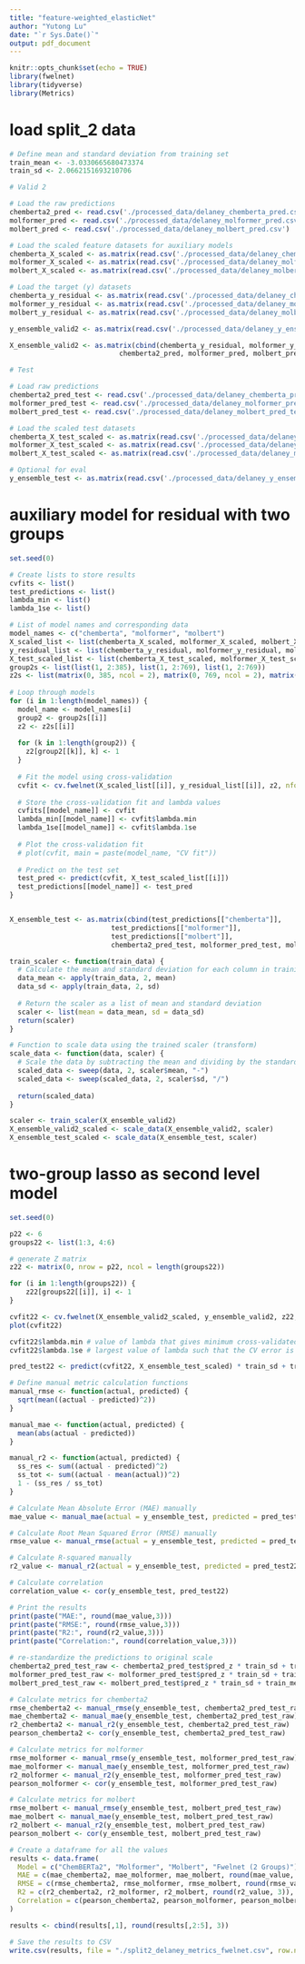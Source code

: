 ```yaml
---
title: "feature-weighted_elasticNet"
author: "Yutong Lu"
date: "`r Sys.Date()`"
output: pdf_document
---
```


```r
knitr::opts_chunk$set(echo = TRUE)
library(fwelnet)
library(tidyverse)
library(Metrics)
```

# load split_2 data

```r
# Define mean and standard deviation from training set
train_mean <- -3.0330665680473374
train_sd <- 2.0662151693210706

# Valid 2

# Load the raw predictions
chemberta2_pred <- read.csv('./processed_data/delaney_chemberta_pred.csv')
molformer_pred <- read.csv('./processed_data/delaney_molformer_pred.csv')
molbert_pred <- read.csv('./processed_data/delaney_molbert_pred.csv')

# Load the scaled feature datasets for auxiliary models
chemberta_X_scaled <- as.matrix(read.csv('./processed_data/delaney_chemberta_X.csv'))
molformer_X_scaled <- as.matrix(read.csv('./processed_data/delaney_molformer_X.csv'))
molbert_X_scaled <- as.matrix(read.csv('./processed_data/delaney_molbert_X.csv'))

# Load the target (y) datasets
chemberta_y_residual <- as.matrix(read.csv('./processed_data/delaney_chemberta_y.csv'))
molformer_y_residual <- as.matrix(read.csv('./processed_data/delaney_molformer_y.csv'))
molbert_y_residual <- as.matrix(read.csv('./processed_data/delaney_molbert_y.csv'))

y_ensemble_valid2 <- as.matrix(read.csv('./processed_data/delaney_y_ensemble_valid2.csv'))

X_ensemble_valid2 <- as.matrix(cbind(chemberta_y_residual, molformer_y_residual, molbert_y_residual,
                           chemberta2_pred, molformer_pred, molbert_pred))

# Test

# Load raw predictions
chemberta2_pred_test <- read.csv('./processed_data/delaney_chemberta_pred_test.csv')
molformer_pred_test <- read.csv('./processed_data/delaney_molformer_pred_test.csv')
molbert_pred_test <- read.csv('./processed_data/delaney_molbert_pred_test.csv')

# Load the scaled test datasets
chemberta_X_test_scaled <- as.matrix(read.csv('./processed_data/delaney_chemberta_X_test.csv'))
molformer_X_test_scaled <- as.matrix(read.csv('./processed_data/delaney_molformer_X_test.csv'))
molbert_X_test_scaled <- as.matrix(read.csv('./processed_data/delaney_molbert_X_test.csv'))

# Optional for eval
y_ensemble_test <- as.matrix(read.csv('./processed_data/delaney_y_ensemble_test.csv'))
```

# auxiliary model for residual with two groups

```r
set.seed(0)

# Create lists to store results
cvfits <- list()
test_predictions <- list()
lambda_min <- list()
lambda_1se <- list()

# List of model names and corresponding data
model_names <- c("chemberta", "molformer", "molbert")
X_scaled_list <- list(chemberta_X_scaled, molformer_X_scaled, molbert_X_scaled)
y_residual_list <- list(chemberta_y_residual, molformer_y_residual, molbert_y_residual)
X_test_scaled_list <- list(chemberta_X_test_scaled, molformer_X_test_scaled, molbert_X_test_scaled)
group2s <- list(list(1, 2:385), list(1, 2:769), list(1, 2:769))
z2s <- list(matrix(0, 385, ncol = 2), matrix(0, 769, ncol = 2), matrix(0, 769, ncol = 2))
  
# Loop through models
for (i in 1:length(model_names)) {
  model_name <- model_names[i]
  group2 <- group2s[[i]]
  z2 <- z2s[[i]]
  
  for (k in 1:length(group2)) {
    z2[group2[[k]], k] <- 1
  }
  
  # Fit the model using cross-validation
  cvfit <- cv.fwelnet(X_scaled_list[[i]], y_residual_list[[i]], z2, nfolds = 5)
  
  # Store the cross-validation fit and lambda values
  cvfits[[model_name]] <- cvfit
  lambda_min[[model_name]] <- cvfit$lambda.min
  lambda_1se[[model_name]] <- cvfit$lambda.1se
  
  # Plot the cross-validation fit
  # plot(cvfit, main = paste(model_name, "CV fit"))
  
  # Predict on the test set
  test_pred <- predict(cvfit, X_test_scaled_list[[i]])
  test_predictions[[model_name]] <- test_pred
}


X_ensemble_test <- as.matrix(cbind(test_predictions[["chemberta"]], 
                         test_predictions[["molformer"]],
                         test_predictions[["molbert"]],
                         chemberta2_pred_test, molformer_pred_test, molbert_pred_test))
```

```r
train_scaler <- function(train_data) {
  # Calculate the mean and standard deviation for each column in training data
  data_mean <- apply(train_data, 2, mean)
  data_sd <- apply(train_data, 2, sd)
  
  # Return the scaler as a list of mean and standard deviation
  scaler <- list(mean = data_mean, sd = data_sd)
  return(scaler)
}

# Function to scale data using the trained scaler (transform)
scale_data <- function(data, scaler) {
  # Scale the data by subtracting the mean and dividing by the standard deviation
  scaled_data <- sweep(data, 2, scaler$mean, "-")
  scaled_data <- sweep(scaled_data, 2, scaler$sd, "/")
  
  return(scaled_data)
}

scaler <- train_scaler(X_ensemble_valid2)
X_ensemble_valid2_scaled <- scale_data(X_ensemble_valid2, scaler)
X_ensemble_test_scaled <- scale_data(X_ensemble_test, scaler)
```
# two-group lasso as second level model

```r
set.seed(0)

p22 <- 6
groups22 <- list(1:3, 4:6)

# generate Z matrix
z22 <- matrix(0, nrow = p22, ncol = length(groups22))

for (i in 1:length(groups22)) {
    z22[groups22[[i]], i] <- 1
}

cvfit22 <- cv.fwelnet(X_ensemble_valid2_scaled, y_ensemble_valid2, z22, nfolds = 5)
plot(cvfit22)

cvfit22$lambda.min # value of lambda that gives minimum cross-validated error
cvfit22$lambda.1se # largest value of lambda such that the CV error is within one standard error of the minimum

pred_test22 <- predict(cvfit22, X_ensemble_test_scaled) * train_sd + train_mean  # s = lambda.1se

# Define manual metric calculation functions
manual_rmse <- function(actual, predicted) {
  sqrt(mean((actual - predicted)^2))
}

manual_mae <- function(actual, predicted) {
  mean(abs(actual - predicted))
}

manual_r2 <- function(actual, predicted) {
  ss_res <- sum((actual - predicted)^2)
  ss_tot <- sum((actual - mean(actual))^2)
  1 - (ss_res / ss_tot)
}

# Calculate Mean Absolute Error (MAE) manually
mae_value <- manual_mae(actual = y_ensemble_test, predicted = pred_test22)

# Calculate Root Mean Squared Error (RMSE) manually
rmse_value <- manual_rmse(actual = y_ensemble_test, predicted = pred_test22)

# Calculate R-squared manually
r2_value <- manual_r2(actual = y_ensemble_test, predicted = pred_test22)

# Calculate correlation
correlation_value <- cor(y_ensemble_test, pred_test22)

# Print the results
print(paste("MAE:", round(mae_value,3)))
print(paste("RMSE:", round(rmse_value,3)))
print(paste("R2:", round(r2_value,3)))
print(paste("Correlation:", round(correlation_value,3)))
```

```r
# re-standardize the predictions to original scale
chemberta2_pred_test_raw <- chemberta2_pred_test$pred_z * train_sd + train_mean
molformer_pred_test_raw <- molformer_pred_test$pred_z * train_sd + train_mean
molbert_pred_test_raw <- molbert_pred_test$pred_z * train_sd + train_mean

# Calculate metrics for chemberta2
rmse_chemberta2 <- manual_rmse(y_ensemble_test, chemberta2_pred_test_raw)
mae_chemberta2 <- manual_mae(y_ensemble_test, chemberta2_pred_test_raw)
r2_chemberta2 <- manual_r2(y_ensemble_test, chemberta2_pred_test_raw)
pearson_chemberta2 <- cor(y_ensemble_test, chemberta2_pred_test_raw)

# Calculate metrics for molformer
rmse_molformer <- manual_rmse(y_ensemble_test, molformer_pred_test_raw)
mae_molformer <- manual_mae(y_ensemble_test, molformer_pred_test_raw)
r2_molformer <- manual_r2(y_ensemble_test, molformer_pred_test_raw)
pearson_molformer <- cor(y_ensemble_test, molformer_pred_test_raw)

# Calculate metrics for molbert
rmse_molbert <- manual_rmse(y_ensemble_test, molbert_pred_test_raw)
mae_molbert <- manual_mae(y_ensemble_test, molbert_pred_test_raw)
r2_molbert <- manual_r2(y_ensemble_test, molbert_pred_test_raw)
pearson_molbert <- cor(y_ensemble_test, molbert_pred_test_raw)
```

```r
# Create a dataframe for all the values
results <- data.frame(
  Model = c("ChemBERTa2", "Molformer", "Molbert", "Fwelnet (2 Groups)"),
  MAE = c(mae_chemberta2, mae_molformer, mae_molbert, round(mae_value, 3)),
  RMSE = c(rmse_chemberta2, rmse_molformer, rmse_molbert, round(rmse_value, 3)),
  R2 = c(r2_chemberta2, r2_molformer, r2_molbert, round(r2_value, 3)),
  Correlation = c(pearson_chemberta2, pearson_molformer, pearson_molbert, round(correlation_value, 3))
)

results <- cbind(results[,1], round(results[,2:5], 3))

# Save the results to CSV
write.csv(results, file = "./split2_delaney_metrics_fwelnet.csv", row.names = FALSE)
```

